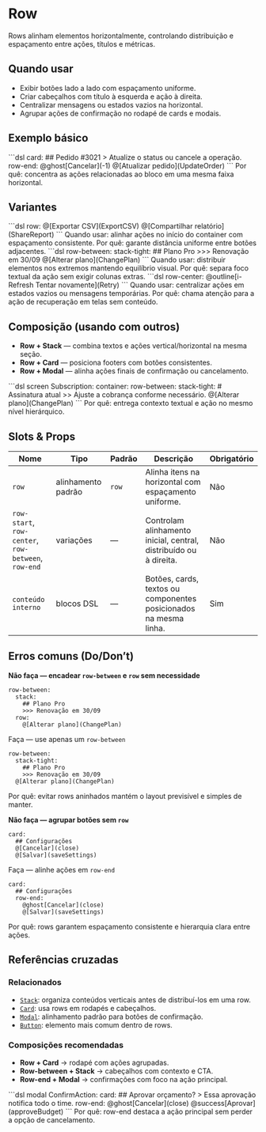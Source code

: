 # Row
Rows alinham elementos horizontalmente, controlando distribuição e espaçamento entre ações, títulos e métricas.

## Quando usar
- Exibir botões lado a lado com espaçamento uniforme.
- Criar cabeçalhos com título à esquerda e ação à direita.
- Centralizar mensagens ou estados vazios na horizontal.
- Agrupar ações de confirmação no rodapé de cards e modais.

## Exemplo básico
<DslPreview title="Rodapé de card com ações alinhadas">
```dsl
card:
  ## Pedido #3021
  > Atualize o status ou cancele a operação.
  row-end:
    @ghost[Cancelar](-1)
    @[Atualizar pedido](UpdateOrder)
```
</DslPreview>
Por quê: concentra as ações relacionadas ao bloco em uma mesma faixa horizontal.

## Variantes
<DslPreview title="Row padrão">
```dsl
row:
  @[Exportar CSV](ExportCSV)
  @[Compartilhar relatório](ShareReport)
```
</DslPreview>
Quando usar: alinhar ações no início do container com espaçamento consistente.
Por quê: garante distância uniforme entre botões adjacentes.

<DslPreview title="Row-between para título + ação">
```dsl
row-between:
  stack-tight:
    ## Plano Pro
    >>> Renovação em 30/09
  @[Alterar plano](ChangePlan)
```
</DslPreview>
Quando usar: distribuir elementos nos extremos mantendo equilíbrio visual.
Por quê: separa foco textual da ação sem exigir colunas extras.

<DslPreview title="Row-center para estados">
```dsl
row-center:
  @outline[i-Refresh Tentar novamente](Retry)
```
</DslPreview>
Quando usar: centralizar ações em estados vazios ou mensagens temporárias.
Por quê: chama atenção para a ação de recuperação em telas sem conteúdo.

## Composição (usando com outros)
- **Row + Stack** — combina textos e ações vertical/horizontal na mesma seção.
- **Row + Card** — posiciona footers com botões consistentes.
- **Row + Modal** — alinha ações finais de confirmação ou cancelamento.

<DslPreview title="Header com row-between e stack interno">
```dsl
screen Subscription:
  container:
    row-between:
      stack-tight:
        # Assinatura atual
        >> Ajuste a cobrança conforme necessário.
      @[Alterar plano](ChangePlan)
```
</DslPreview>
Por quê: entrega contexto textual e ação no mesmo nível hierárquico.

## Slots & Props
| Nome | Tipo | Padrão | Descrição | Obrigatório |
| --- | --- | --- | --- | --- |
| `row` | alinhamento padrão | `row` | Alinha itens na horizontal com espaçamento uniforme. | Não |
| `row-start`, `row-center`, `row-between`, `row-end` | variações | — | Controlam alinhamento inicial, central, distribuído ou à direita. | Não |
| `conteúdo interno` | blocos DSL | — | Botões, cards, textos ou componentes posicionados na mesma linha. | Sim |

## Erros comuns (Do/Don’t)
**Não faça — encadear `row-between` e `row` sem necessidade**
<DslPreview title="❌ Errado — Row redundante">
```dsl
row-between:
  stack:
    ## Plano Pro
    >>> Renovação em 30/09
  row:
    @[Alterar plano](ChangePlan)
```
</DslPreview>

Faça — use apenas um `row-between`
<DslPreview title="✅ Correto — Distribuição direta">
```dsl
row-between:
  stack-tight:
    ## Plano Pro
    >>> Renovação em 30/09
  @[Alterar plano](ChangePlan)
```
</DslPreview>
Por quê: evitar rows aninhados mantém o layout previsível e simples de manter.

**Não faça — agrupar botões sem `row`**
<DslPreview title="❌ Errado — Botões empilhados sem alinhamento">
```dsl
card:
  ## Configurações
  @[Cancelar](close)
  @[Salvar](saveSettings)
```
</DslPreview>

Faça — alinhe ações em `row-end`
<DslPreview title="✅ Correto — Ações alinhadas">
```dsl
card:
  ## Configurações
  row-end:
    @ghost[Cancelar](close)
    @[Salvar](saveSettings)
```
</DslPreview>
Por quê: rows garantem espaçamento consistente e hierarquia clara entre ações.

## Referências cruzadas

### Relacionados
- [`Stack`](./stack): organiza conteúdos verticais antes de distribuí-los em uma row.
- [`Card`](./card): usa rows em rodapés e cabeçalhos.
- [`Modal`](./modal): alinhamento padrão para botões de confirmação.
- [`Button`](./button): elemento mais comum dentro de rows.

### Composições recomendadas
- **Row + Card** → rodapé com ações agrupadas.
- **Row-between + Stack** → cabeçalhos com contexto e CTA.
- **Row-end + Modal** → confirmações com foco na ação principal.

<DslPreview title="Modal com row-end">
```dsl
modal ConfirmAction:
  card:
    ## Aprovar orçamento?
    > Essa aprovação notifica todo o time.
    row-end:
      @ghost[Cancelar](close)
      @success[Aprovar](approveBudget)
```
</DslPreview>
Por quê: row-end destaca a ação principal sem perder a opção de cancelamento.
